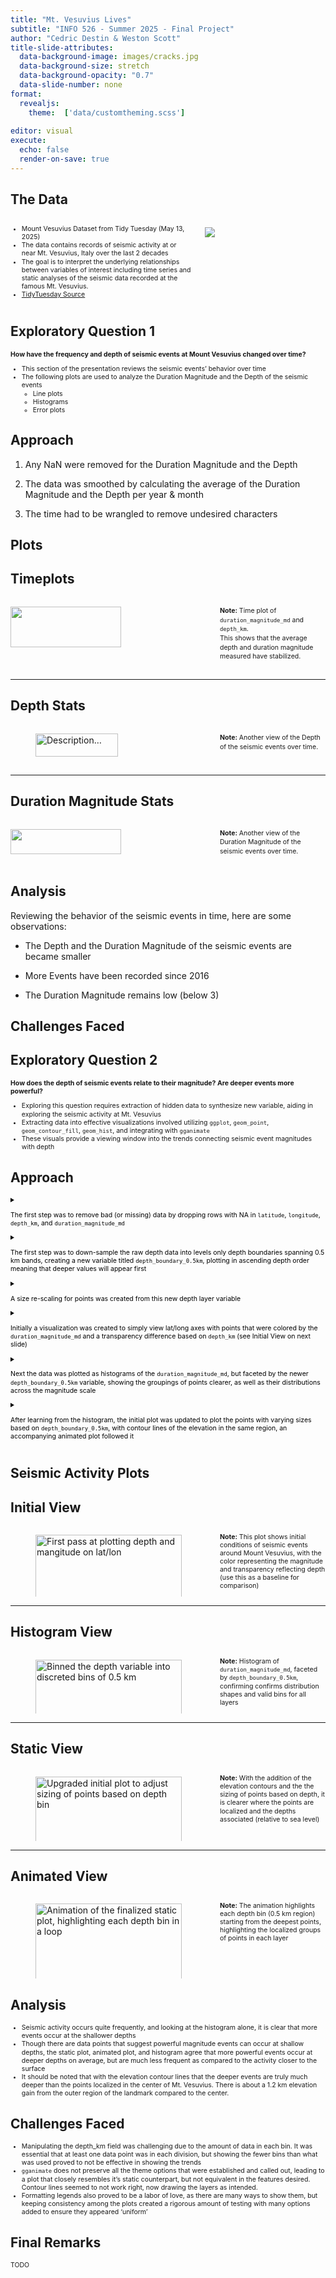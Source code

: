 ```yaml
---
title: "Mt. Vesuvius Lives"
subtitle: "INFO 526 - Summer 2025 - Final Project"
author: "Cedric Destin & Weston Scott"
title-slide-attributes:
  data-background-image: images/cracks.jpg
  data-background-size: stretch
  data-background-opacity: "0.7"
  data-slide-number: none
format:
  revealjs:
    theme:  ['data/customtheming.scss']
  
editor: visual
execute:
  echo: false
  render-on-save: true
---
```


## The Data

:::::: columns
:::: {.column width="60%"}
::: {style="font-size: 0.75em; line-height: 1.25"}
-   Mount Vesuvius Dataset from Tidy Tuesday (May 13, 2025)
-   The data contains records of seismic activity at or near Mt. Vesuvius, Italy over the last 2 decades
-   The goal is to interpret the underlying relationships between variables of interest including time series and static analyses of the seismic data recorded at the famous Mt. Vesuvius.
-   [TidyTuesday Source](https://github.com/rfordatascience/tidytuesday/blob/main/data/2025/2025-05-13/readme.md)
:::
::::

::: {.column width="40%"}
![](images/mt_vesuvius.jpg){fig-alt="https://www.pexels.com/photo/buildings-near-the-rock-mountains-6540758/"}
:::
::::::

## Exploratory Question 1

::: {style="font-size: 0.75em; line-height: 1.25"}
**How have the frequency and depth of seismic events at Mount Vesuvius changed over time?**

-   This section of the presentation reviews the seismic events' behavior over time
-   The following plots are used to analyze the Duration Magnitude and the Depth of the seismic events
    -   Line plots
    -   Histograms
    -   Error plots
:::

## Approach

1.  Any NaN were removed for the Duration Magnitude and the Depth

2.  The data was smoothed by calculating the average of the Duration Magnitude and the Depth per year & month

3.  The time had to be wrangled to remove undesired characters

## Plots

:::::::::::: panel-tabset
<!-- ## Initial View  :::{.columns} ::: {.column width="65%"} ![Description...](images/original_vesuvius_plot.png){width=100%} :::  ::: {.column width="35%"} <span style="font-size: 0.75em; line-height: 1.4;"> **Note:** This plot shows the seismic events over time after having been smoothed. </span> ::: ::: -->

<!-- --- -->

## Timeplots

::::: columns
::: {.column width="65%"}
![](images/by_year_month.png){width="75%"}
:::

::: {.column width="35%"}
[**Note:** Time plot of `duration_magnitude_md` and `depth_km`.<br> This shows that the average depth and duration magnitude measured have stabilized.]{style="font-size: 0.75em; line-height: 1.4;"}
:::
:::::

------------------------------------------------------------------------

## Depth Stats

::::: columns
::: {.column width="65%"}
![Description...](images/depth_error_binned_mount.png){width="75%"}
:::

::: {.column width="35%"}
<span style="font-size: 0.75em; line-height: 1.4;"> **Note:** Another view of the Depth of the seismic events over time.<br>

</span>
:::
:::::

------------------------------------------------------------------------

## Duration Magnitude Stats

::::: columns
::: {.column width="65%"}
![](images/duration_magnitude_error_binned.png){width="75%"}
:::

::: {.column width="35%"}
<span style="font-size: 0.75em; line-height: 1.4;"> **Note:** Another view of the Duration Magnitude of the seismic events over time.<br>

</span>
:::
:::::
::::::::::::

## Analysis

Reviewing the behavior of the seismic events in time, here are some observations:

-   The Depth and the Duration Magnitude of the seismic events are became smaller

-   More Events have been recorded since 2016

-   The Duration Magnitude remains low (below 3)

## Challenges Faced

## Exploratory Question 2

::: {style="font-size: 0.75em; line-height: 1.25"}
**How does the depth of seismic events relate to their magnitude? Are deeper events more powerful?**

-   Exploring this question requires extraction of hidden data to synthesize new variable, aiding in exploring the seismic activity at Mt. Vesuvius
-   Extracting data into effective visualizations involved utilizing `ggplot`, `geom_point`, `geom_contour_fill`, `geom_hist`, and integrating with `gganimate`
-   These visuals provide a viewing window into the trends connecting seismic event magnitudes with depth
:::

## Approach

::: {style="font-size: 0.75em; line-height: 1.25"}
<details>

<summary style="color: black;">

The first step was to remove bad (or missing) data by dropping rows with NA in `latitude`, `longitude`, `depth_km`, and `duration_magnitude_md`

</summary>

``` r
vesuvius_data_filtered <- vesuvius_data |>
    drop_na(
        latitude, 
        longitude, 
        depth_km, 
        duration_magnitude_md
    )
```

</details>

<details>

<summary style="color: black;">

The first step was to down-sample the raw depth data into levels only depth boundaries spanning 0.5 km bands, creating a new variable titled `depth_boundary_0.5km`, plotting in ascending depth order meaning that deeper values will appear first

</summary>

``` r
vesuvius_data <- read.csv(here("data","vesuvius.csv"))
vesuvius_data_filtered <- vesuvius_data_filtered |>
    mutate(
        depth_abs = abs(depth_km),
        depth_boundary_1km = case_when(
            depth_km < 1 ~ "< 1 km",
            depth_km < 2 ~ "< 2 km",
            depth_km < 3 ~ "< 3 km",
            depth_km < 4 ~ "< 4 km",
            depth_km < 5 ~ "< 5 km",
            TRUE ~ "> 5 km"),
        
        depth_boundary_1km = factor(
            depth_boundary_1km, 
            levels = c("< 1 km", 
                      "< 2 km", 
                      "< 3 km", 
                      "< 4 km", 
                      "< 5 km", 
                      "> 5 km")),
        
        depth_boundary_0.5km = case_when(
            depth_km < 0.5 ~ "< 0.5 km",
            depth_km < 1 ~ "0.5 ~ 1 km",
            depth_km < 1.5 ~ "1 ~ 1.5 km",
            depth_km < 2 ~ "1.5 ~ 2 km",
            depth_km < 2.5 ~ "2 ~ 2.5 km",
            depth_km < 3 ~ "2.5 ~ 3 km",
            depth_km < 3.5 ~ "3 ~ 3.5 km",
            depth_km < 4 ~ "3.5 ~ 4 km",
            depth_km < 4.5 ~ "4 ~ 4.5 km",
            depth_km < 5 ~ "4.5 ~ 5 km",
            TRUE ~ "> 5 km"),
        
        depth_boundary_0.5km = factor(
            depth_boundary_0.5km, 
            levels = rev(c("< 0.5 km", 
                      "0.5 ~ 1 km", 
                      "1 ~ 1.5 km", 
                      "1.5 ~ 2 km", 
                      "2 ~ 2.5 km", 
                      "2.5 ~ 3 km",
                      "3 ~ 3.5 km", 
                      "3.5 ~ 4 km", 
                      "4 ~ 4.5 km", 
                      "4.5 ~ 5 km", 
                      "> 5 km")))
    ) |>

    filter(
        !is.na(depth_boundary_0.5km)
    ) |>

    arrange(
        depth_boundary_0.5km, 
        desc(depth_rescaled)
    ) |> glimpse()
```

</details>

<details>

<summary style="color: black;">

A size re-scaling for points was created from this new depth layer variable

</summary>

``` r
  vesuvius_data_filtered <- vesuvius_data_filtered |>
      mutate(
        depth_rescaled = rescale(depth_km, to = c(1, 11)),
        mag_rescaled = rescale(duration_magnitude_md, to = c(0.4, 0.9))
    )
```

</details>

<details>

<summary style="color: black;">

Initially a visualization was created to simply view lat/long axes with points that were colored by the `duration_magnitude_md` and a transparency difference based on `depth_km` (see Initial View on next slide)

</summary>

``` r
original <-
    ggplot(
        vesuvius_data_filtered, 
        aes(x = longitude, 
            y = latitude)
    ) +
    
    geom_point(
        aes(color = duration_magnitude_md,
            alpha = depth_abs),
        size = 3
    ) +                     
    
    scale_color_viridis_c(
        option = "inferno",
        name = "Magnitude"
    ) +
    
    scale_alpha_continuous(
        name = "Depth (km)",
        range = c(0.75, 0.25)
    ) +

        scale_x_continuous(
            limits = c(14.34, 14.48), 
            expand = c(0, 0)
        ) +
        scale_y_continuous(
            limits = c(40.78, 40.88), 
            expand = c(0, 0)
        ) + 
        ...
```

</details>

<details>

<summary style="color: black;">

Next the data was plotted as histograms of the `duration_magnitude_md`, but faceted by the newer `depth_boundary_0.5km` variable, showing the groupings of points clearer, as well as their distributions across the magnitude scale

</summary>

``` r
histogram <- 
    ggplot(
        vesuvius_data_filtered, 
        aes(x = duration_magnitude_md)
    ) +

    geom_histogram(
        binwidth = 0.2, 
        fill = 'red', 
        color = "white"
    ) +

    facet_wrap(
        ~ depth_boundary_0.5km, 
        scales = "free_y"
    ) +
    ...
```

</details>

<details>

<summary style="color: black;">

After learning from the histogram, the initial plot was updated to plot the points with varying sizes based on `depth_boundary_0.5km`, with contour lines of the elevation in the same region, an accompanying animated plot followed it

</summary>

``` r
static_plot <- ggplot() +
    metR::geom_contour_fill(
        data = elev_df,
        aes(x = x, 
            y = y,
            z = elevation/1000, 
            group = NULL),
        bins = 10
    ) +

    scale_fill_gradientn(
        colors = gray.colors(10, start = 1.0, end = 0.3),
        name = "Elevation (km)",
        limits = c(-0.111, 1.246),  # Match elevation range from elev_df (km)
        breaks = seq(0, 1.2, by = 0.3)
    ) +

    geom_point(
        data = vesuvius_data_filtered,
        aes(x = longitude, 
            y = latitude,
            color = duration_magnitude_md,
            size = depth_rescaled),
        alpha = 0.75
    ) +
    ...
```

</details>
:::

## Seismic Activity Plots

::::::::::::::::::: panel-tabset
## Initial View

:::::: columns
::: {.column width="65%"}
![First pass at plotting depth and mangitude on lat/lon](images/original_vesuvius_plot.png){width="100%"}
:::

:::: {.column width="35%"}
::: {style="font-size: 0.75em; line-height: 1.25"}
**Note:** This plot shows initial conditions of seismic events around Mount Vesuvius, with the color representing the magnitude and transparency reflecting depth (use this as a baseline for comparison)
:::
::::
::::::

------------------------------------------------------------------------

## Histogram View

:::::: columns
::: {.column width="65%"}
![Binned the depth variable into discreted bins of 0.5 km](images/histogram_vesuvius_plot.png){width="100%"}
:::

:::: {.column width="35%"}
::: {style="font-size: 0.75em; line-height: 1.25"}
**Note:** Histogram of `duration_magnitude_md`, faceted by `depth_boundary_0.5km`, confirming confirms distribution shapes and valid bins for all layers
:::
::::
::::::

------------------------------------------------------------------------

## Static View

:::::: columns
::: {.column width="65%"}
![Upgraded initial plot to adjust sizing of points based on depth bin](images/static_vesuvius_plot.png){width="100%"}
:::

:::: {.column width="35%"}
::: {style="font-size: 0.75em; line-height: 1.25"}
**Note:** With the addition of the elevation contours and the the sizing of points based on depth, it is clearer where the points are localized and the depths associated (relative to sea level)
:::
::::
::::::

------------------------------------------------------------------------

## Animated View

:::::: columns
::: {.column width="65%"}
![Animation of the finalized static plot, highlighting each depth bin in a loop](images/vesuvius_animation.gif){width="100%"}
:::

:::: {.column width="35%"}
::: {style="font-size: 0.75em; line-height: 1.25"}
**Note:** The animation highlights each depth bin (0.5 km region) starting from the deepest points, highlighting the localized groups of points in each layer
:::
::::
::::::
:::::::::::::::::::

## Analysis

::: {style="font-size: 0.75em; line-height: 1.25"}
-   Seismic activity occurs quite frequently, and looking at the histogram alone, it is clear that more events occur at the shallower depths
-   Though there are data points that suggest powerful magnitude events can occur at shallow depths, the static plot, animated plot, and histogram agree that more powerful events occur at deeper depths on average, but are much less frequent as compared to the activity closer to the surface
-   It should be noted that with the elevation contour lines that the deeper events are truly much deeper than the points localized in the center of Mt. Vesuvius. There is about a 1.2 km elevation gain from the outer region of the landmark compared to the center.
:::

## Challenges Faced

::: {style="font-size: 0.75em; line-height: 1.25"}
-   Manipulating the depth_km field was challenging due to the amount of data in each bin. It was essential that at least one data point was in each division, but showing the fewer bins than what was used proved to not be effective in showing the trends
-   `gganimate` does not preserve all the theme options that were established and called out, leading to a plot that closely resembles it's static counterpart, but not equivalent in the features desired. Contour lines seemed to not work right, now drawing the layers as intended.
-   Formatting legends also proved to be a labor of love, as there are many ways to show them, but keeping consistency among the plots created a rigorous amount of testing with many options added to ensure they appeared 'uniform'
:::

## Final Remarks

::: {style="font-size: 0.75em; line-height: 1.25"}
TODO
:::
